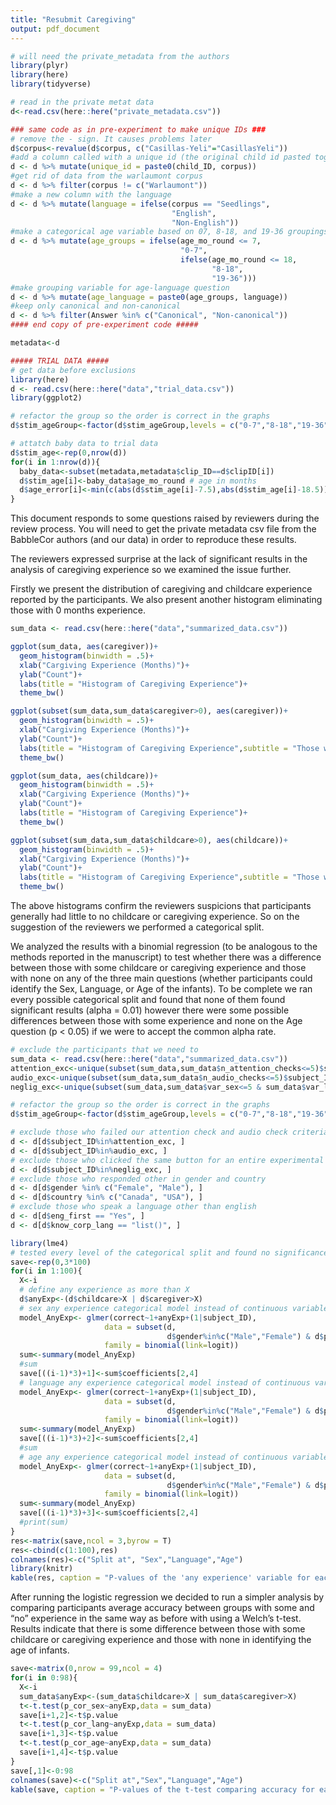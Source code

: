 ```yaml
---
title: "Resubmit Caregiving"
output: pdf_document
---
```



```r
# will need the private_metadata from the authors
library(plyr)
library(here)
library(tidyverse)

# read in the private metat data
d<-read.csv(here::here("private_metadata.csv"))

### same code as in pre-experiment to make unique IDs ###
# remove the - sign. It causes problems later
d$corpus<-revalue(d$corpus, c("Casillas-Yeli"="CasillasYeli"))
#add a column called with a unique id (the original child id pasted together with the corpus)
d <- d %>% mutate(unique_id = paste0(child_ID, corpus))
#get rid of data from the warlaumont corpus
d <- d %>% filter(corpus != c("Warlaumont"))
#make a new column with the language
d <- d %>% mutate(language = ifelse(corpus == "Seedlings",
                                    "English",
                                    "Non-English"))
#make a categorical age variable based on 07, 8-18, and 19-36 groupings
d <- d %>% mutate(age_groups = ifelse(age_mo_round <= 7,
                                      "0-7",
                                      ifelse(age_mo_round <= 18,
                                             "8-18",
                                             "19-36")))
#make grouping variable for age-language question
d <- d %>% mutate(age_language = paste0(age_groups, language))
#keep only canonical and non-canonical
d <- d %>% filter(Answer %in% c("Canonical", "Non-canonical"))
#### end copy of pre-experiment code #####

metadata<-d

##### TRIAL DATA #####
# get data before exclusions
library(here)
d <- read.csv(here::here("data","trial_data.csv"))
library(ggplot2)

# refactor the group so the order is correct in the graphs
d$stim_ageGroup<-factor(d$stim_ageGroup,levels = c("0-7","8-18","19-36"))

# attatch baby data to trial data
d$stim_age<-rep(0,nrow(d))
for(i in 1:nrow(d)){
  baby_data<-subset(metadata,metadata$clip_ID==d$clipID[i])
  d$stim_age[i]<-baby_data$age_mo_round # age in months
  d$age_error[i]<-min(c(abs(d$stim_age[i]-7.5),abs(d$stim_age[i]-18.5))) #absolute difference between age and closest cut off
}
```

This document responds to some questions raised by reviewers during the review process. You will need to get the private metadata csv file from the BabbleCor authors (and our data) in order to reproduce these results.


The reviewers expressed surprise at the lack of significant results in the analysis of caregiving experience so we examined the issue further.

Firstly we present the distribution of caregiving and childcare experience reported by the participants. We also present another histogram eliminating those with 0 months experience.


```r
sum_data <- read.csv(here::here("data","summarized_data.csv"))

ggplot(sum_data, aes(caregiver))+
  geom_histogram(binwidth = .5)+
  xlab("Cargiving Experience (Months)")+
  ylab("Count")+
  labs(title = "Histogram of Caregiving Experience")+
  theme_bw()

ggplot(subset(sum_data,sum_data$caregiver>0), aes(caregiver))+
  geom_histogram(binwidth = .5)+
  xlab("Cargiving Experience (Months)")+
  ylab("Count")+
  labs(title = "Histogram of Caregiving Experience",subtitle = "Those with 0 months removed")+
  theme_bw()

ggplot(sum_data, aes(childcare))+
  geom_histogram(binwidth = .5)+
  xlab("Cargiving Experience (Months)")+
  ylab("Count")+
  labs(title = "Histogram of Caregiving Experience")+
  theme_bw()

ggplot(subset(sum_data,sum_data$childcare>0), aes(childcare))+
  geom_histogram(binwidth = .5)+
  xlab("Cargiving Experience (Months)")+
  ylab("Count")+
  labs(title = "Histogram of Caregiving Experience",subtitle = "Those with 0 months removed")+
  theme_bw()
```

The above histograms confirm the reviewers suspicions that participants generally had little to no childcare or caregiving experience. So on the suggestion of the reviewers we performed a categorical split.

We analyzed the results with a binomial regression (to be analogous to the methods reported in the manuscript) to test whether there was a difference between those with some childcare or caregiving experience and those with none on any of the three main questions (whether participants could identify the Sex, Language, or Age of the infants). To be complete we ran every possible categorical split and found that none of them found significant results (alpha = 0.01) however there were some possible differences between those with some experience and none on the Age question (p < 0.05) if we were to accept the common alpha rate.

```r
# exclude the participants that we need to
sum_data <- read.csv(here::here("data","summarized_data.csv"))
attention_exc<-unique(subset(sum_data,sum_data$n_attention_checks<=5)$subject_ID)
audio_exc<-unique(subset(sum_data,sum_data$n_audio_checks<=5)$subject_ID)
neglig_exc<-unique(subset(sum_data,sum_data$var_sex<=5 & sum_data$var_lang<=5 & sum_data$var_age<=5)$subject_ID)

# refactor the group so the order is correct in the graphs
d$stim_ageGroup<-factor(d$stim_ageGroup,levels = c("0-7","8-18","19-36"))

# exclude those who failed our attention check and audio check criteria
d <- d[d$subject_ID%in%attention_exc, ]
d <- d[d$subject_ID%in%audio_exc, ]
# exclude those who clicked the same button for an entire experimental phase
d <- d[d$subject_ID%in%neglig_exc, ]
# exclude those who responded other in gender and country
d <- d[d$gender %in% c("Female", "Male"), ]
d <- d[d$country %in% c("Canada", "USA"), ]
# exclude those who speak a language other than english
d <- d[d$eng_first == "Yes", ]
d <- d[d$know_corp_lang == "list()", ]

library(lme4)
# tested every level of the categorical split and found no significance (alpha = 0.01). Lowest p = 0.03
save<-rep(0,3*100)
for(i in 1:100){
  X<-i
  # define any experience as more than X
  d$anyExp<-(d$childcare>X | d$caregiver>X)
  # sex any experience categorical model instead of continuous variable
  model_AnyExp<- glmer(correct~1+anyExp+(1|subject_ID),
                     data = subset(d,
                                   d$gender%in%c("Male","Female") & d$phase=="Sex"),
                     family = binomial(link=logit))
  sum<-summary(model_AnyExp)
  #sum
  save[((i-1)*3)+1]<-sum$coefficients[2,4]
  # language any experience categorical model instead of continuous variable
  model_AnyExp<- glmer(correct~1+anyExp+(1|subject_ID),
                     data = subset(d,
                                   d$gender%in%c("Male","Female") & d$phase=="Language"),
                     family = binomial(link=logit))
  sum<-summary(model_AnyExp)
  save[((i-1)*3)+2]<-sum$coefficients[2,4]
  #sum
  # age any experience categorical model instead of continuous variable
  model_AnyExp<- glmer(correct~1+anyExp+(1|subject_ID),
                     data = subset(d,
                                   d$gender%in%c("Male","Female") & d$phase=="Age"),
                     family = binomial(link=logit))
  sum<-summary(model_AnyExp)
  save[((i-1)*3)+3]<-sum$coefficients[2,4]
  #print(sum)
}
res<-matrix(save,ncol = 3,byrow = T)
res<-cbind(c(1:100),res)
colnames(res)<-c("Split at", "Sex","Language","Age")
library(knitr)
kable(res, caption = "P-values of the 'any experience' variable for each level of categorical split")
```

After running the logistic regression we decided to run a simpler analysis by comparing participants average accuracy between groups with some and "no" experience in the same way as before with using a Welch's t-test. Results indicate that there is some difference between those with some childcare or caregiving experience and those with none in identifying the age of infants.

```r
save<-matrix(0,nrow = 99,ncol = 4)
for(i in 0:98){
  X<-i
  sum_data$anyExp<-(sum_data$childcare>X | sum_data$caregiver>X)
  t<-t.test(p_cor_sex~anyExp,data = sum_data)
  save[i+1,2]<-t$p.value
  t<-t.test(p_cor_lang~anyExp,data = sum_data)
  save[i+1,3]<-t$p.value
  t<-t.test(p_cor_age~anyExp,data = sum_data)
  save[i+1,4]<-t$p.value
}
save[,1]<-0:98
colnames(save)<-c("Split at","Sex","Language","Age")
kable(save, caption = "P-values of the t-test comparing accuracy for each level of categorical split")
```
